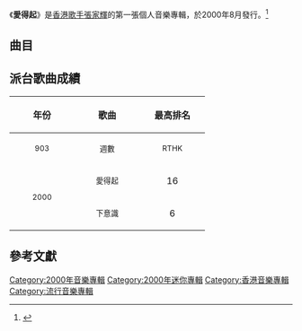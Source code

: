 {{Album infobox | <!-- See Wikipedia:WikiProject_Albums -->
| Name          = 愛得起
| Type          = [[EP|EP]]
| Artist        = [[張家輝|張家輝]]
| Cover         = 張家輝 Ka Fai 愛得起.jpg
| Released      = 2000年8月
| Recorded      = 2000年
| Genre         = 粵語
| Length        = 22:23
| Label         = [[英皇娛樂|英皇娛樂]]
| Last album    = 
| This album    = '''愛得起'''<br>（2000年）
| Next album    = [[對你傾訴|對你傾訴]]<br>（2001年）
}}

《'''愛得起'''》是[[香港|香港]][[歌手|歌手]][[張家輝|張家輝]]的第一張個人音樂專輯，於2000年8月發行。<ref>{{cite web|url=https://www.hk01.com/眾樂迷/58927/愛-回帶-張家輝贏古天樂奪叱咤金獎-開過演唱會真心唱得|title=【愛．回帶】張家輝贏古天樂奪叱咤金獎 開過演唱會真心唱得|first=|last=陳奕熙|date=2016-12-08|website=香港01|access-date=2021-04-07|archive-date=2021-08-05|archive-url=https://web.archive.org/web/20210805064657/https://www.hk01.com/%E7%9C%BE%E6%A8%82%E8%BF%B7/58927/%E6%84%9B-%E5%9B%9E%E5%B8%B6-%E5%BC%B5%E5%AE%B6%E8%BC%9D%E8%B4%8F%E5%8F%A4%E5%A4%A9%E6%A8%82%E5%A5%AA%E5%8F%B1%E5%92%A4%E9%87%91%E7%8D%8E-%E9%96%8B%E9%81%8E%E6%BC%94%E5%94%B1%E6%9C%83%E7%9C%9F%E5%BF%83%E5%94%B1%E5%BE%97|dead-url=no}}</ref>

==曲目==
{{Tracklist
| headline = CD
| total_length = 22:23

| title1 = 愛得起
| music1 = [[Barry_Chung|Barry Chung]]<br>[[柳重言|柳重言]]
| lyrics1 = [[梁芷珊|梁芷珊]]
| arranger1 = Barry Chung
| producer1 = [[舒文_(音樂人)|舒文]]
| longnote1 = 
| length1 = 3:14

| title2 = 假的希望
| music2 = [[陳俊廷|陳俊廷]]
| lyrics2 = [[李敏_(香港)|李敏]]
| arranger2 = [[伍樂城|伍樂城]]
| producer2 = 伍樂城
| longnote2 = 電影《[[賭聖3之無名小子|賭聖3之無名小子]]》歌曲
| length2 = 4:16

| title3 = 下意識
| music3 = 舒文
| lyrics3 = 梁芷珊
| arranger3 = 舒文
| producer3 = 舒文
| longnote3 = 
| length3 = 3:55

| title4 = 讓我走
| music4 = [[陳建寧|陳建寧]]
| lyrics4 = 李敏
| arranger4 = [[杜自持|杜自持]]
| producer4 = [[陳光榮|陳光榮]]
| longnote4 = 
| length4 = 3:44

| title5 = 離不開
| music5 = {{le|Dee Dee Halligan|Tony Hendrik|Dee Dee Halligan}}
| lyrics5 = 李敏
| arranger5 = [[陳明道|Terry Chan]]
| producer5 = 舒文
| longnote5 = 
| length5 = 3:12

| title6 = 愛沒太多理由
| music6 = [[伍仲衡|伍仲衡]]
| lyrics6 = [[張美賢|張美賢]]
| arranger6 = [[鍾世英|鍾世英]]<br>[[張兆鴻|張兆鴻]]
| producer6 = [[梁飛翔|梁飛翔]]
| note6 = [[關詠荷|關詠荷]]合唱
| longnote6 = 無綫電視劇《[[金裝四大才子|金裝四大才子]]》插曲
| length6 = 4:01
}}

{{Track listing
| collapsed = 
| headline = VCD
| total_length = 8:07

| title1 = 愛得起
| length1 = 3:54

| title2 = 假的希望
| length2 = 4:13
}}

== 派台歌曲成績 ==
{| class="wikitable"
!align="center" rowspan="2" | 年份
!align="center" rowspan="2" | 歌曲
!align="center" colspan="8" | 最高排名
|-
!width="100"|<small>903</small> !! width="100"|<small>週數</small> !! width="100"|<small>RTHK</small> !! width="100"|<small>週數</small> !! width="100"|<small>997</small> !! width="100"|<small>週數</small> !! width="100"|<small>TVB</small> !! width="100"|<small>週數</small>
|-
|align="center" rowspan="2"|<small>2000</small> ||align="center"| <small>愛得起</small> ||align="center"| 16 ||align="center"| 3 ||align="center"| 9 ||align="center"| - ||align="center"| 3 ||align="center"| - ||align="center"| 10 ||align="center"| -
|-
|align="center"| <small>下意識</small> ||align="center"| 6 ||align="center"| 4 ||align="center"| 13 ||align="center"| - ||align="center"| 6 ||align="center"| - ||align="center"| - ||align="center"| -
|}

== 參考文獻 ==
{{reflist}}

[[Category:2000年音樂專輯|Category:2000年音樂專輯]]
[[Category:2000年迷你專輯|Category:2000年迷你專輯]]
[[Category:香港音樂專輯|Category:香港音樂專輯]]
[[Category:流行音樂專輯|Category:流行音樂專輯]]